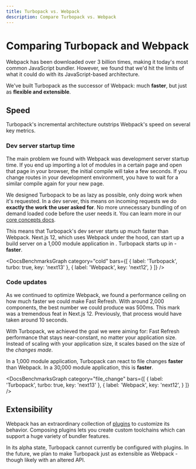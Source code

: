 ```yaml
---
title: Turbopack vs. Webpack
description: Compare Turbopack vs. Webpack
---
```



# Comparing Turbopack and Webpack

Webpack has been downloaded over 3 billion times, making it today's most common JavaScript bundler. However, we found that we'd hit the limits of what it could do with its JavaScript-based architecture.

We've built Turbopack as the successor of Webpack: much **faster**, but just as **flexible and extensible**.

<BenchmarksCallout />

## Speed

Turbopack's incremental architecture outstrips Webpack's speed on several key metrics.

### Dev server startup time

The main problem we found with Webpack was development server startup time. If you end up importing a lot of modules in a certain page and open that page in your browser, the initial compile will take a few seconds. If you change routes in your development environment, you have to wait for a similar compile again for your new page.

We designed Turbopack to be as lazy as possible, only doing work when it's requested. In a dev server, this means on incoming requests we do **exactly the work the user asked for**. No more unnecessary bundling of on demand loaded code before the user needs it. You can learn more in our [core concepts docs](/pack/docs/core-concepts#compiling-by-request).

This means that Turbopack's dev server starts up much faster than Webpack. Next.js 12, which uses Webpack under the hood, can start up a build server on a 1,000 module application in <DocsBenchmarkStat stat="next12-cold-1000" />. Turbopack starts up in <DocsBenchmarkStat stat="turbopack-cold-1000" /> - **<DocsBenchmarkStat stat="turbopack-cold-vs-next12" /> faster**.

<DocsBenchmarksGraph category="cold" bars={[
  {
    label: 'Turbopack',
    turbo: true,
    key: 'next13'
  },
  {
    label: 'Webpack',
    key: 'next12',
  }
]} />

### Code updates

As we continued to optimize Webpack, we found a performance ceiling on how much faster we could make Fast Refresh. With around 2,000 components, the best number we could produce was 500ms. This mark was a tremendous feat in Next.js 12. Previously, that process would have taken around 10 seconds.

With Turbopack, we achieved the goal we were aiming for: Fast Refresh performance that stays near-constant, no matter your application size. Instead of scaling with your application size, it scales based on the size of the _changes made_.

In a 1,000 module application, Turbopack can react to file changes **<DocsBenchmarkStat stat="turbopack-update-vs-next12" /> faster** than Webpack. In a 30,000 module application, this is **<DocsBenchmarkStat stat="turbopack-update-vs-next12-30000" /> faster**.

<DocsBenchmarksGraph category="file_change" bars={[
  {
    label: 'Turbopack',
    turbo: true,
    key: 'next13'
  },
  {
    label: 'Webpack',
    key: 'next12',
  }
]} />

## Extensibility

Webpack has an extraordinary collection of [plugins](https://webpack.js.org/plugins/) to customize its behavior. Composing plugins lets you create custom toolchains which can support a huge variety of bundler features.

In its alpha state, Turbopack cannot currently be configured with plugins. In the future, we plan to make Turbopack just as extensible as Webpack - though likely with an altered API.
